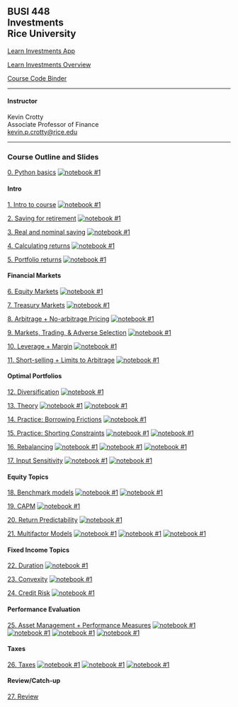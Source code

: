 ## BUSI 448<br>Investments<br>Rice University


[Learn Investments App](https://learn-investments.rice-business.org)

[Learn Investments Overview](./busi448/99_learn_investments.html)

[Course Code Binder](https://mybinder.org/v2/gh/kpcrotty/busi448_binder/HEAD)

<hr>

#### Instructor

Kevin Crotty<br>
Associate Professor of Finance<br>
<a href="mailto:kevin.p.crotty@rice.edu">kevin.p.crotty@rice.edu</a>

<hr>

### Course Outline and Slides

[0. Python basics](./busi448/python_basics.html)  [![notebook #1](https://colab.research.google.com/assets/colab-badge.svg)](https://colab.research.google.com/github/kpcrotty/busi448/blob/main/class_notebooks/00_python_basics.ipynb)

#### Intro

[1. Intro to course](./busi448/01_intro.html)  [![notebook #1](https://colab.research.google.com/assets/colab-badge.svg)](https://colab.research.google.com/github/kpcrotty/busi448/blob/main/class_notebooks/01_intro.ipynb)

[2. Saving for retirement](./busi448/02_saving.html) [![notebook #1](https://colab.research.google.com/assets/colab-badge.svg)](https://colab.research.google.com/github/kpcrotty/busi448/blob/main/class_notebooks/02_saving.ipynb)

[3. Real and nominal saving](./busi448/03_saving_real_nominal.html) [![notebook #1](https://colab.research.google.com/assets/colab-badge.svg)](https://colab.research.google.com/github/kpcrotty/busi448/blob/main/class_notebooks/03_saving_real_nominal.ipynb)

[4. Calculating returns](./busi448/04_returns.html) [![notebook #1](https://colab.research.google.com/assets/colab-badge.svg)](https://colab.research.google.com/github/kpcrotty/busi448/blob/main/class_notebooks/04_returns.ipynb)

[5. Portfolio returns](./busi448/05_returns_portfolios.html) [![notebook #1](https://colab.research.google.com/assets/colab-badge.svg)](https://colab.research.google.com/github/kpcrotty/busi448/blob/main/class_notebooks/05_returns_portfolios.ipynb)

#### Financial Markets

[6. Equity Markets](./busi448/06_stocks.html) [![notebook #1](https://colab.research.google.com/assets/colab-badge.svg)](https://colab.research.google.com/github/kpcrotty/busi448/blob/main/class_notebooks/06_stocks.ipynb)

[7. Treasury Markets](./busi448/07_treasuries.html) [![notebook #1](https://colab.research.google.com/assets/colab-badge.svg)](https://colab.research.google.com/github/kpcrotty/busi448/blob/main/class_notebooks/07_treasuries.ipynb)

[8. Arbitrage + No-arbitrage Pricing](./busi448/08_arbitrage.html) [![notebook #1](https://colab.research.google.com/assets/colab-badge.svg)](https://colab.research.google.com/github/kpcrotty/busi448/blob/main/class_notebooks/08_arbitrage.ipynb)

[9. Markets, Trading, & Adverse Selection](./busi448/09_markets.html) [![notebook #1](https://colab.research.google.com/assets/colab-badge.svg)](https://colab.research.google.com/github/kpcrotty/busi448/blob/main/class_notebooks/)
<!-- &nbsp;&nbsp; [(Notes on optimal bidding)](./busi448/asymmetric_info.html)  -->

[10. Leverage + Margin](./busi448/10_leverage.html) [![notebook #1](https://colab.research.google.com/assets/colab-badge.svg)](https://colab.research.google.com/github/kpcrotty/busi448/blob/main/class_notebooks/10_leverage.ipynb)

[11. Short-selling + Limits to Arbitrage](./busi448/11_shorting.html) [![notebook #1](https://colab.research.google.com/assets/colab-badge.svg)](https://colab.research.google.com/github/kpcrotty/busi448/blob/main/class_notebooks/11_shorting.ipynb)

#### Optimal Portfolios

[12. Diversification](./busi448/12_diversification.html) [![notebook #1](https://colab.research.google.com/assets/colab-badge.svg)](https://colab.research.google.com/github/kpcrotty/busi448/blob/main/class_notebooks/12_diversification.ipynb)

[13. Theory](./busi448/13_portfolios_theory.html) [![notebook #1](https://colab.research.google.com/assets/colab-badge.svg)](https://colab.research.google.com/github/kpcrotty/busi448/blob/main/class_notebooks/13a_portfolios_theory.ipynb)
[![notebook #1](https://colab.research.google.com/assets/colab-badge.svg)](https://colab.research.google.com/github/kpcrotty/busi448/blob/main/class_notebooks/13b_portfolios_theory.ipynb)

[14. Practice: Borrowing Frictions](./busi448/14_portfolios_borrowing_frictions.html) [![notebook #1](https://colab.research.google.com/assets/colab-badge.svg)](https://colab.research.google.com/github/kpcrotty/busi448/blob/main/class_notebooks/14_portfolios_borrowing_frictions.ipynb)

[15. Practice: Shorting Constraints](./busi448/15_portfolios_short_constraints.html) [![notebook #1](https://colab.research.google.com/assets/colab-badge.svg)](https://colab.research.google.com/github/kpcrotty/busi448/blob/main/class_notebooks/15a_portfolios_short_constraints.ipynb) [![notebook #1](https://colab.research.google.com/assets/colab-badge.svg)](https://colab.research.google.com/github/kpcrotty/busi448/blob/main/class_notebooks/15b_industry_frontier.ipynb)

[16. Rebalancing](./busi448/16_rebalancing.html) [![notebook #1](https://colab.research.google.com/assets/colab-badge.svg)](https://colab.research.google.com/github/kpcrotty/busi448/blob/main/class_notebooks/16a_risk_aversion.ipynb) [![notebook #1](https://colab.research.google.com/assets/colab-badge.svg)](https://colab.research.google.com/github/kpcrotty/busi448/blob/main/class_notebooks/16b_simulation.ipynb) [![notebook #1](https://colab.research.google.com/assets/colab-badge.svg)](https://colab.research.google.com/github/kpcrotty/busi448/blob/main/class_notebooks/16c_rebalancing.ipynb)

[17. Input Sensitivity](./busi448/17_input_sensitivity.html) [![notebook #1](https://colab.research.google.com/assets/colab-badge.svg)](https://colab.research.google.com/github/kpcrotty/busi448/blob/main/class_notebooks/17a_backtest_sbbg.ipynb) [![notebook #1](https://colab.research.google.com/assets/colab-badge.svg)](https://colab.research.google.com/github/kpcrotty/busi448/blob/main/class_notebooks/17b_backtest_industries.ipynb)

#### Equity Topics

[18. Benchmark models](./busi448/18_mkt_model_regression.html) [![notebook #1](https://colab.research.google.com/assets/colab-badge.svg)](https://colab.research.google.com/github/kpcrotty/busi448/blob/main/class_notebooks/18a_mkt_model_regression.ipynb) [![notebook #1](https://colab.research.google.com/assets/colab-badge.svg)](https://colab.research.google.com/github/kpcrotty/busi448/blob/main/class_notebooks/18b_backtest_industries_mkt_model.ipynb)

[19. CAPM](./busi448/19_capm.html) [![notebook #1](https://colab.research.google.com/assets/colab-badge.svg)](https://colab.research.google.com/github/kpcrotty/busi448/blob/main/class_notebooks/19_capm.ipynb)

[20. Return Predictability](./busi448/20_predictability.html) [![notebook #1](https://colab.research.google.com/assets/colab-badge.svg)](https://colab.research.google.com/github/kpcrotty/busi448/blob/main/class_notebooks/20_predictability.ipynb)

[21. Multifactor Models](./busi448/21_multifactor_models.html) [![notebook #1](https://colab.research.google.com/assets/colab-badge.svg)](https://colab.research.google.com/github/kpcrotty/busi448/blob/main/class_notebooks/21a_equity_factors.ipynb) [![notebook #1](https://colab.research.google.com/assets/colab-badge.svg)](https://colab.research.google.com/github/kpcrotty/busi448/blob/main/class_notebooks/21b_factor_models_and_exprets.ipynb) [![notebook #1](https://colab.research.google.com/assets/colab-badge.svg)](https://colab.research.google.com/github/kpcrotty/busi448/blob/main/class_notebooks/21c_fama_macbeth_exprets.ipynb)

#### Fixed Income Topics

[22. Duration](./busi448/22_duration.html) [![notebook #1](https://colab.research.google.com/assets/colab-badge.svg)](https://colab.research.google.com/github/kpcrotty/busi448/blob/main/class_notebooks/22_duration.ipynb)

[23. Convexity](./busi448/23_convexity.html) [![notebook #1](https://colab.research.google.com/assets/colab-badge.svg)](https://colab.research.google.com/github/kpcrotty/busi448/blob/main/class_notebooks/23_convexity.ipynb)

[24. Credit Risk](./busi448/24_credit_risk.html) [![notebook #1](https://colab.research.google.com/assets/colab-badge.svg)](https://colab.research.google.com/github/kpcrotty/busi448/blob/main/class_notebooks/24_credit_risk.ipynb)



#### Performance Evaluation

[25. Asset Management + Performance Measures](./busi448/25_asset_mgt.html) [![notebook #1](https://colab.research.google.com/assets/colab-badge.svg)](https://colab.research.google.com/github/kpcrotty/busi448/blob/main/class_notebooks/25a_mutual_fund_perfeval.ipynb) [![notebook #1](https://colab.research.google.com/assets/colab-badge.svg)](https://colab.research.google.com/github/kpcrotty/busi448/blob/main/class_notebooks/25b_momentum_etf_perfeval.ipynb) [![notebook #1](https://colab.research.google.com/assets/colab-badge.svg)](https://colab.research.google.com/github/kpcrotty/busi448/blob/main/class_notebooks/25c_attribution_analysis.ipynb) [![notebook #1](https://colab.research.google.com/assets/colab-badge.svg)](https://colab.research.google.com/github/kpcrotty/busi448/blob/main/class_notebooks/25d_market_timing.ipynb)

#### Taxes

[26. Taxes](./busi448/26_tax_advantaged_accts.html) [![notebook #1](https://colab.research.google.com/assets/colab-badge.svg)](https://colab.research.google.com/github/kpcrotty/busi448/blob/main/class_notebooks/26a_tax_primer.ipynb) [![notebook #1](https://colab.research.google.com/assets/colab-badge.svg)](https://colab.research.google.com/github/kpcrotty/busi448/blob/main/class_notebooks/26b_tax_advantaged_savings.ipynb) [![notebook #1](https://colab.research.google.com/assets/colab-badge.svg)](https://colab.research.google.com/github/kpcrotty/busi448/blob/main/class_notebooks/26c_mortgage_interest.ipynb)



#### Review/Catch-up

[27. Review](./busi448/27_review.html)